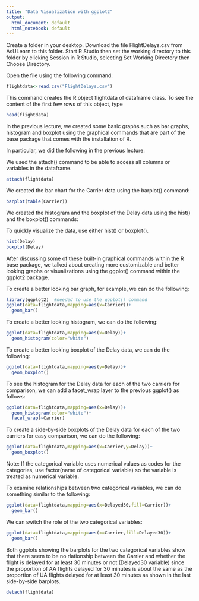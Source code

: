 ```yaml
---
title: "Data Visualization with ggplot2"
output:
  html_document: default
  html_notebook: default
---
```


Create a folder in your desktop.  Download the file FlightDelays.csv from AsULearn to this folder.  Start R Studio then set the working directory to this folder by clicking Session in R Studio, selecting Set Working Directory then Choose Directory.

Open the file using the following command:

```r
flightdata<-read.csv("FlightDelays.csv")
```

This command creates the R object flightdata of dataframe class. To see the content of the first few rows of this object, type

```r
head(flightdata)
```

In the previous lecture, we created some basic graphs such as bar graphs, histogram and boxplot using the graphical commands that are part of the base package that comes with the installation of R.

In particular, we did the following in the previous lecture:

We used the attach() command to be able to access all columns or variables in the dataframe.

```r
attach(flightdata)
```

We created the bar chart for the Carrier data using the barplot() command:

```r
barplot(table(Carrier))
```

We created the histogram and the boxplot of the Delay data using the hist() and the boxplot() commands:

To quickly visualize the data, use either hist() or boxplot().

```r
hist(Delay)
boxplot(Delay)
```

After discussing some of these built-in graphical commands within the R base package, we talked about creating more customizable and better looking graphs or visualizations using the ggplot() command within the ggplot2 package. 

To create a better looking bar graph, for example, we can do the following:

```r
library(ggplot2)  #needed to use the ggplot() command
ggplot(data=flightdata,mapping=aes(x=Carrier))+
  geom_bar()
```

To create a better looking histogram, we can do the following:

```r
ggplot(data=flightdata,mapping=aes(x=Delay))+
  geom_histogram(color="white")
```
To create a better looking boxplot of the Delay data, we can do the following:

```r
ggplot(data=flightdata,mapping=aes(y=Delay))+
  geom_boxplot()
```

To see the histogram for the Delay data for each of the two carriers for comparison, we can add a facet_wrap layer to the previous ggplot() as follows:

```r
ggplot(data=flightdata,mapping=aes(x=Delay))+
  geom_histogram(color="white")+
  facet_wrap(~Carrier)
```

To create a side-by-side boxplots of the Delay data for each of the two carriers for easy comparison, we can do the following:


```r
ggplot(data=flightdata,mapping=aes(x=Carrier,y=Delay))+
  geom_boxplot()
```

Note: If the categorical variable uses numerical values as codes for the categories, use factor(name of categorical variable) so the variable is treated as numerical variable.

To examine relationships between two categorical variables, we can do something similar to the following:

```r
ggplot(data=flightdata,mapping=aes(x=Delayed30,fill=Carrier))+
  geom_bar()
```

We can switch the role of the two categorical variables:
```r
ggplot(data=flightdata,mapping=aes(x=Carrier,fill=Delayed30))+
  geom_bar()
```

Both ggplots showing the barplots for the two categorical variables
show that there seem to be no rlationship between the Carrier and whether the flight is delayed for at least 30 minutes or not (Delayed30 variable) since the proportion of AA flights delayed for 30 minutes is about the same as the proportion of UA flights delayed for at least 30 minutes as shown in the last side-by-side  barplots.

```r
detach(flightdata)
```

